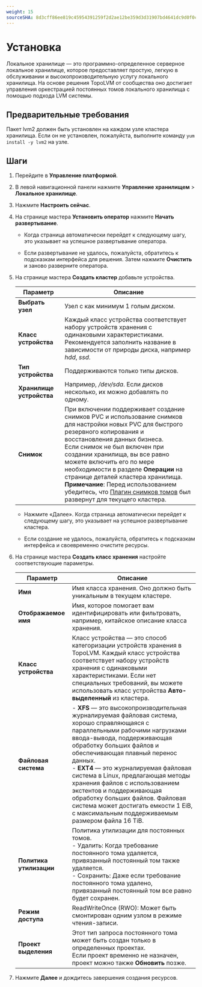 ```yaml
---
weight: 15
sourceSHA: 8d3cff86ee819c45954391259f2d2ae12be359d3d31907bd4641dc9d0f0c164a
---
```


# Установка

Локальное хранилище — это программно-определенное серверное локальное хранилище, которое предоставляет простую, легкую в обслуживании и высокопроизводительную услугу локального хранилища. На основе решения TopoLVM от сообщества оно достигает управления оркестрацией постоянных томов локального хранилища с помощью подхода LVM системы.

## Предварительные требования

Пакет lvm2 должен быть установлен на каждом узле кластера хранилища. Если он не установлен, пожалуйста, выполните команду `yum install -y lvm2` на узле.

## Шаги

1. Перейдите в **Управление платформой**.

2. В левой навигационной панели нажмите **Управление хранилищем** > **Локальное хранилище**.

3. Нажмите **Настроить сейчас**.

4. На странице мастера **Установить оператор** нажмите **Начать развертывание**.

   - Когда страница автоматически перейдет к следующему шагу, это указывает на успешное развертывание оператора.

   - Если развертывание не удалось, пожалуйста, обратитесь к подсказкам интерфейса для решения. Затем нажмите **Очистить** и заново разверните оператора.

5. На странице мастера **Создать кластер** добавьте устройства.

   | Параметр            | Описание                                                                                                                                                                                                                                                                                                                                                                                                                                                                                |
   |----------------------|------------------------------------------------------------------------------------------------------------------------------------------------------------------------------------------------------------------------------------------------------------------------------------------------------------------------------------------------------------------------------------------------------------------------------------------------------------------------------------------|
   | **Выбрать узел**     | Узел с как минимум 1 голым диском.                                                                                                                                                                                                                                                                                                                                                                                                                                                            |
   | **Класс устройства** | Каждый класс устройства соответствует набору устройств хранения с одинаковыми характеристиками. Рекомендуется заполнить название в зависимости от природы диска, например *hdd*, *ssd*.                                                                                                                                                                                                                                                                                                             |
   | **Тип устройства**   | Поддерживаются только типы дисков.                                                                                                                                                                                                                                                                                                                                                                                                                                                             |
   | **Хранилище устройства** | Например, */dev/sda*. Если дисков несколько, их можно добавлять по одному.                                                                                                                                                                                                                                                                                                                                                                                                        |
   | **Снимок**          | При включении поддерживает создание снимков PVC и использование снимков для настройки новых PVC для быстрого резервного копирования и восстановления данных бизнеса. <br />Если снимок не был включен при создании хранилища, вы все равно можете включить его по мере необходимости в разделе **Операции** на странице деталей кластера хранилища. <br />**Примечание**: Перед использованием убедитесь, что [Плагин снимков томов](/configure/storage/functions/snapshot_con.mdx) был развернут для текущего кластера. |

   - Нажмите «Далее». Когда страница автоматически перейдет к следующему шагу, это указывает на успешное развертывание кластера.

   - Если создание не удалось, пожалуйста, обратитесь к подсказкам интерфейса и своевременно очистите ресурсы.

6. На странице мастера **Создать класс хранения** настройте соответствующие параметры.

   | Параметр              | Описание                                                                                                                                                                                                                                                                                                                                                                                          |
   |----------------------|----------------------------------------------------------------------------------------------------------------------------------------------------------------------------------------------------------------------------------------------------------------------------------------------------------------------------------------------------------------------------------------------------|
   | **Имя**               | Имя класса хранения. Оно должно быть уникальным в текущем кластере.                                                                                                                                                                                                                                                                                                                         |
   | **Отображаемое имя**  | Имя, которое помогает вам идентифицировать или фильтровать, например, китайское описание класса хранения.                                                                                                                                                                                                                                                                                                        |
   | **Класс устройства**   | Класс устройства — это способ категоризации устройств хранения в TopoLVM. Каждый класс устройства соответствует набору устройств хранения с одинаковыми характеристиками. Если нет специальных требований, вы можете использовать класс устройства **Авто-выделенный** из кластера.                                                                                                                                 |
   | **Файловая система**   | - **XFS** — это высокопроизводительная журналируемая файловая система, хорошо справляющаяся с параллельными рабочими нагрузками ввода-вывода, поддерживающая обработку больших файлов и обеспечивающая плавный перенос данных. <br />- **EXT4** — это журналируемая файловая система в Linux, предлагающая методы хранения файлов с использованием экстентов и поддерживающая обработку больших файлов. Файловая система может достигать емкости 1 EiB, с максимальным поддерживаемым размером файла 16 TiB. |
   | **Политика утилизации**| Политика утилизации для постоянных томов. <br />- Удалить: Когда требование постоянного тома удаляется, привязанный постоянный том также удаляется. <br />- Сохранить: Даже если требование постоянного тома удалено, привязанный постоянный том все равно будет сохранен.                                                                                                                           |
   | **Режим доступа**      | ReadWriteOnce (RWO): Может быть смонтирован одним узлом в режиме чтения-записи.                                                                                                                                                                                                                                                                                                                             |
   | **Проект выделения**  | Этот тип запроса постоянного тома может быть создан только в определенных проектах. <br />Если проект временно не назначен, проект можно также **Обновить** позже.                                                                                                                                                                                                                               |

7. Нажмите **Далее** и дождитесь завершения создания ресурсов.
